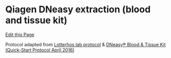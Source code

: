 # Qiagen DNeasy extraction (blood and tissue kit)

[Edit this Page]()

Protocol adapted from [Lotterhos lab protocol](https://drk-lo.github.io/lotterhoslabprotocols/molecprot_dnaextractionqiagen.html) & [DNeasy® Blood & Tissue Kit (Quick-Start Protocol April 2016)](https://www.qiagen.com/us/resources/resourcedetail?id=68f29296-5a9f-40fa-8b3d-1c148d0b3030&lang=en)
